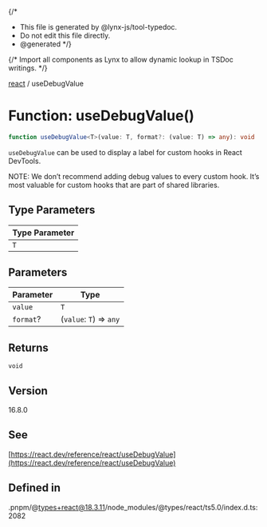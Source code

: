 {/*
* This file is generated by @lynx-js/tool-typedoc.
* Do not edit this file directly.
* @generated
*/}

{/* Import all components as Lynx to allow dynamic lookup in TSDoc writings. */}


[react](/api/react/index.mdx) / useDebugValue

# Function: useDebugValue()

```ts
function useDebugValue<T>(value: T, format?: (value: T) => any): void
```

`useDebugValue` can be used to display a label for custom hooks in React DevTools.

NOTE: We don’t recommend adding debug values to every custom hook.
It’s most valuable for custom hooks that are part of shared libraries.

## Type Parameters

| Type Parameter |
| ------ |
| `T` |

## Parameters

| Parameter | Type |
| ------ | ------ |
| `value` | `T` |
| `format`? | (`value`: `T`) => `any` |

## Returns

`void`

## Version

16.8.0

## See

[https://react.dev/reference/react/useDebugValue](https://react.dev/reference/react/useDebugValue)

## Defined in

.pnpm/@types+react@18.3.11/node\_modules/@types/react/ts5.0/index.d.ts:2082
